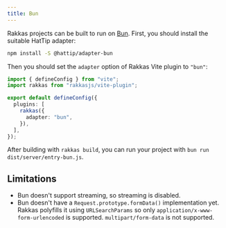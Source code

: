 ```yaml
---
title: Bun
---
```


Rakkas projects can be built to run on [Bun](https://bun.sh). First, you should install the suitable HatTip adapter:

```bash
npm install -S @hattip/adapter-bun
```

Then you should set the `adapter` option of Rakkas Vite plugin to `"bun"`:

```ts
import { defineConfig } from "vite";
import rakkas from "rakkasjs/vite-plugin";

export default defineConfig({
  plugins: [
    rakkas({
      adapter: "bun",
    }),
  ],
});
```

After building with `rakkas build`, you can run your project with `bun run dist/server/entry-bun.js`.

## Limitations

- Bun doesn't support streaming, so streaming is disabled.
- Bun doesn't have a `Request.prototype.formData()` implementation yet. Rakkas polyfills it using `URLSearchParams` so only `application/x-www-form-urlencoded` is supported. `multipart/form-data` is not supported.

